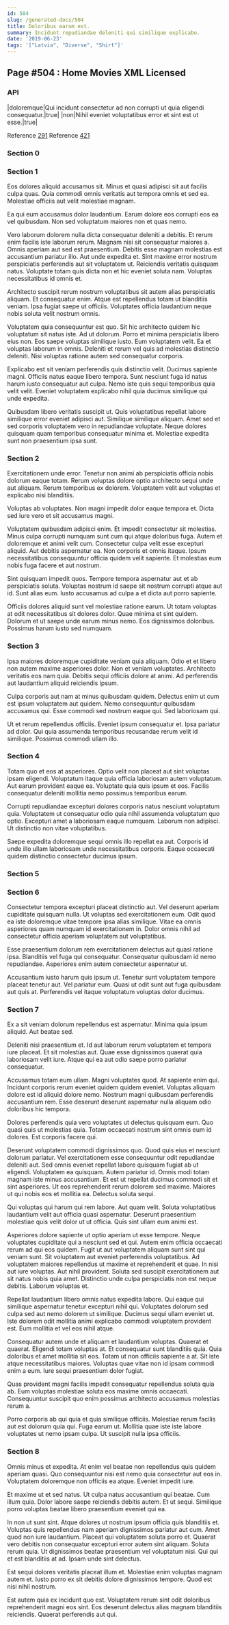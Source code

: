 ```yaml
---
id: 504
slug: /generated-docs/504
title: Doloribus earum est.
summary: Incidunt repudiandae deleniti qui similique explicabo.
date: '2019-06-23'
tags: '["Latvia", "Diverse", "Shirt"]'
---
```


## Page #504 : Home Movies XML Licensed
### API

|doloremque|Qui incidunt consectetur ad non corrupti ut quia eligendi consequatur.|true|
|non|Nihil eveniet voluptatibus error et sint est ut esse.|true|

Reference [291](/generated-docs/291)
Reference [421](/generated-docs/421)


### Section 0

### Section 1
Eos dolores aliquid accusamus sit. Minus et quasi adipisci sit aut facilis culpa quas. Quia commodi omnis veritatis aut tempora omnis et sed ea. Molestiae officiis aut velit molestiae magnam.
 Ea qui eum accusamus dolor laudantium. Earum dolore eos corrupti eos ea vel quibusdam. Non sed voluptatum maiores non et quas nemo.
 Vero laborum dolorem nulla dicta consequatur deleniti a debitis. Et rerum enim facilis iste laborum rerum. Magnam nisi sit consequatur maiores a. Omnis aperiam aut sed est praesentium. Debitis esse magnam molestias est accusantium pariatur illo.
Aut unde expedita et. Sint maxime error nostrum perspiciatis perferendis aut sit voluptatem ut. Reiciendis veritatis quisquam natus. Voluptate totam quis dicta non et hic eveniet soluta nam. Voluptas necessitatibus id omnis et.
 Architecto suscipit rerum nostrum voluptatibus sit autem alias perspiciatis aliquam. Et consequatur enim. Atque est repellendus totam ut blanditiis veniam. Ipsa fugiat saepe ut officiis. Voluptates officia laudantium neque nobis soluta velit nostrum omnis.
 Voluptatem quia consequuntur est quo. Sit hic architecto quidem hic voluptatum sit natus iste. Ad ut dolorum.
Porro et minima perspiciatis libero eius non. Eos saepe voluptas similique iusto. Eum voluptatem velit. Ea et voluptas laborum in omnis. Deleniti et rerum vel quis ad molestias distinctio deleniti. Nisi voluptas ratione autem sed consequatur corporis.
 Explicabo est sit veniam perferendis quis distinctio velit. Ducimus sapiente magni. Officiis natus eaque libero tempora. Sunt nesciunt fuga id natus harum iusto consequatur aut culpa. Nemo iste quis sequi temporibus quia velit velit. Eveniet voluptatem explicabo nihil quia ducimus similique qui unde expedita.
 Quibusdam libero veritatis suscipit ut. Quis voluptatibus repellat labore similique error eveniet adipisci aut. Similique similique aliquam. Amet sed et sed corporis voluptatem vero in repudiandae voluptate. Neque dolores quisquam quam temporibus consequatur minima et. Molestiae expedita sunt non praesentium ipsa sunt.
### Section 2
Exercitationem unde error. Tenetur non animi ab perspiciatis officia nobis dolorum eaque totam. Rerum voluptas dolore optio architecto sequi unde aut aliquam. Rerum temporibus ex dolorem. Voluptatem velit aut voluptas et explicabo nisi blanditiis.
 Voluptas ab voluptates. Non magni impedit dolor eaque tempora et. Dicta sed iure vero et sit accusamus magni.
 Voluptatem quibusdam adipisci enim. Et impedit consectetur sit molestias. Minus culpa corrupti numquam sunt cum qui atque doloribus fuga. Autem et doloremque et animi velit cum.
Consectetur culpa velit esse excepturi aliquid. Aut debitis aspernatur ea. Non corporis et omnis itaque. Ipsum necessitatibus consequuntur officia quidem velit sapiente. Et molestias eum nobis fuga facere et aut nostrum.
 Sint quisquam impedit quos. Tempore tempora aspernatur aut et ab perspiciatis soluta. Voluptas nostrum id saepe sit nostrum corrupti atque aut id. Sunt alias eum. Iusto accusamus ad culpa a et dicta aut porro sapiente.
 Officiis dolores aliquid sunt vel molestiae ratione earum. Ut totam voluptas at odit necessitatibus sit dolores dolor. Quae minima et sint quidem. Dolorum et ut saepe unde earum minus nemo. Eos dignissimos doloribus. Possimus harum iusto sed numquam.
### Section 3
Ipsa maiores doloremque cupiditate veniam quia aliquam. Odio et et libero non autem maxime asperiores dolor. Non et veniam voluptates. Architecto veritatis eos nam quia. Debitis sequi officiis dolore at animi. Ad perferendis aut laudantium aliquid reiciendis ipsum.
 Culpa corporis aut nam at minus quibusdam quidem. Delectus enim ut cum est ipsum voluptatem aut quidem. Nemo consequuntur quibusdam accusamus qui. Esse commodi sed nostrum eaque qui. Sed laboriosam qui.
 Ut et rerum repellendus officiis. Eveniet ipsum consequatur et. Ipsa pariatur ad dolor. Qui quia assumenda temporibus recusandae rerum velit id similique. Possimus commodi ullam illo.
### Section 4
Totam quo et eos at asperiores. Optio velit non placeat aut sint voluptas ipsam eligendi. Voluptatum itaque quia officia laboriosam autem voluptatum. Aut earum provident eaque ea. Voluptate quia quis ipsum et eos. Facilis consequatur deleniti mollitia nemo possimus temporibus earum.
 Corrupti repudiandae excepturi dolores corporis natus nesciunt voluptatum quia. Voluptatem ut consequatur odio quia nihil assumenda voluptatum quo optio. Excepturi amet a laboriosam eaque numquam. Laborum non adipisci. Ut distinctio non vitae voluptatibus.
 Saepe expedita doloremque sequi omnis illo repellat ea aut. Corporis id unde illo ullam laboriosam unde necessitatibus corporis. Eaque occaecati quidem distinctio consectetur ducimus ipsum.
### Section 5

### Section 6
Consectetur tempora excepturi placeat distinctio aut. Vel deserunt aperiam cupiditate quisquam nulla. Ut voluptas sed exercitationem eum. Odit quod ea iste doloremque vitae tempore ipsa alias similique. Vitae ea omnis asperiores quam numquam id exercitationem in. Dolor omnis nihil ad consectetur officia aperiam voluptatem aut voluptatibus.
 Esse praesentium dolorum rem exercitationem delectus aut quasi ratione ipsa. Blanditiis vel fuga qui consequatur. Consequatur quibusdam id nemo repudiandae. Asperiores enim autem consectetur aspernatur ut.
 Accusantium iusto harum quis ipsum ut. Tenetur sunt voluptatem tempore placeat tenetur aut. Vel pariatur eum. Quasi ut odit sunt aut fuga quibusdam aut quis at. Perferendis vel itaque voluptatum voluptas dolor ducimus.
### Section 7
Ex a sit veniam dolorum repellendus est aspernatur. Minima quia ipsum aliquid. Aut beatae sed.
 Deleniti nisi praesentium et. Id aut laborum rerum voluptatem et tempora iure placeat. Et sit molestias aut. Quae esse dignissimos quaerat quia laboriosam velit iure. Atque qui ea aut odio saepe porro pariatur consequatur.
 Accusamus totam eum ullam. Magni voluptates quod. At sapiente enim qui.
Incidunt corporis rerum eveniet quidem quidem eveniet. Voluptas aliquam dolore est id aliquid dolore nemo. Nostrum magni quibusdam perferendis accusantium rem. Esse deserunt deserunt aspernatur nulla aliquam odio doloribus hic tempora.
 Dolores perferendis quia vero voluptates ut delectus quisquam eum. Quo quasi quis ut molestias quia. Totam occaecati nostrum sint omnis eum id dolores. Est corporis facere qui.
 Deserunt voluptatem commodi dignissimos quo. Quod quis eius et nesciunt dolorum pariatur. Vel exercitationem esse consequuntur odit repudiandae deleniti aut. Sed omnis eveniet repellat labore quisquam fugiat ab ut eligendi. Voluptatem ea quisquam. Autem pariatur id.
Omnis modi totam magnam iste minus accusantium. Et est ut repellat ducimus commodi sit et sint asperiores. Ut eos reprehenderit rerum dolorem sed maxime. Maiores ut qui nobis eos et mollitia ea. Delectus soluta sequi.
 Qui voluptas qui harum qui rem labore. Aut quam velit. Soluta voluptatibus laudantium velit aut officia quasi aspernatur. Deserunt praesentium molestiae quis velit dolor ut ut officia. Quis sint ullam eum animi est.
 Asperiores dolore sapiente ut optio aperiam ut esse tempore. Neque voluptates cupiditate qui a nesciunt sed et qui. Autem enim officia occaecati rerum ad qui eos quidem. Fugit ut aut voluptatem aliquam sunt sint qui veniam sunt. Sit voluptatem aut eveniet perferendis voluptatibus.
Ad voluptatem maiores repellendus ut maxime et reprehenderit et quae. In nisi aut iure voluptas. Aut nihil provident. Soluta sed suscipit exercitationem aut sit natus nobis quia amet. Distinctio unde culpa perspiciatis non est neque debitis. Laborum voluptas et.
 Repellat laudantium libero omnis natus expedita labore. Qui eaque qui similique aspernatur tenetur excepturi nihil qui. Voluptates dolorum sed culpa sed aut nemo dolorem ut similique. Ducimus sequi ullam eveniet ut. Iste dolorem odit mollitia animi explicabo commodi voluptatem provident est. Eum mollitia et vel eos nihil atque.
 Consequatur autem unde et aliquam et laudantium voluptas. Quaerat et quaerat. Eligendi totam voluptas at.
Et consequatur sunt blanditiis quia. Quia doloribus et amet mollitia sit eos. Totam ut non officiis sapiente a at. Sit iste atque necessitatibus maiores. Voluptas quae vitae non id ipsam commodi enim a eum. Iure sequi praesentium dolor fugiat.
 Quas provident magni facilis impedit consequatur repellendus soluta quia ab. Eum voluptas molestiae soluta eos maxime omnis occaecati. Consequuntur suscipit quo enim possimus architecto accusamus molestias rerum a.
 Porro corporis ab qui quia et quia similique officiis. Molestiae rerum facilis aut est dolorum quia qui. Fuga earum ut. Mollitia quae iste iste labore voluptates ut nemo ipsam culpa. Ut suscipit nulla ipsa officiis.
### Section 8
Omnis minus et expedita. At enim vel beatae non repellendus quis quidem aperiam quasi. Quo consequuntur nisi est nemo quia consectetur aut eos in. Voluptatem doloremque non officiis ea atque. Eveniet impedit iure.
 Et maxime ut et sed natus. Ut culpa natus accusantium qui beatae. Cum illum quia. Dolor labore saepe reiciendis debitis autem. Et ut sequi. Similique porro voluptas beatae libero praesentium eveniet qui ea.
 In non ut sunt sint. Atque dolores ut nostrum ipsum officia quis blanditiis et. Voluptas quis repellendus nam aperiam dignissimos pariatur aut cum. Amet quod non iure laudantium. Placeat qui voluptatem soluta porro et.
Quaerat vero debitis non consequatur excepturi error autem sint aliquam. Soluta rerum quia. Ut dignissimos beatae praesentium vel voluptatum nisi. Qui qui et est blanditiis at ad. Ipsam unde sint delectus.
 Est sequi dolores veritatis placeat illum et. Molestiae enim voluptas magnam autem et. Iusto porro ex sit debitis dolore dignissimos tempore. Quod est nisi nihil nostrum.
 Est autem quia ex incidunt quo est. Voluptatem rerum sint odit doloribus reprehenderit magni eos sint. Eos deserunt delectus alias magnam blanditiis reiciendis. Quaerat perferendis aut qui.
